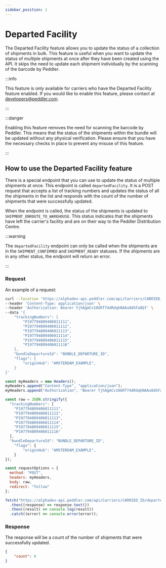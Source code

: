 ```yaml
---
sidebar_position: 1
---
```


# Departed Facility

The Departed Facility feature allows you to update the status of a collection of shipments in bulk. This feature is useful when you want to update the status of multiple shipments at once after they have been created using the API. It skips the need to update each shipment individually by the scanning of the barcode by Peddler.

:::info

This feature is only available for carriers who have the Departed Facility feature enabled. If you would like to enable this feature, please contact at [developers@peddler.com](mailto:developers@peddler.com).

:::

:::danger

Enabling this feature removes the need for scanning the barcode by Peddler. This means that the status of the shipments within the bundle will be updated without any physical verification. Please ensure that you have the necessary checks in place to prevent any misuse of this feature.

:::

## How to use the Departed Facility feature

There is a special endpoint that you can use to update the status of multiple shipments at once. This endpoint is called `departedFacility`. It is a POST request that accepts a list of tracking numbers and updates the status of all the shipments in the list and responds with the count of the number of shipments that were successfully updated.

When the endpoint is called, the status of the shipments is updated to `SHIPMENT_ENROUTE_TO_WAREHOUSE`. This status indicates that the shipments have left the carrier's facility and are on their way to the Peddler Distribution Centre.

:::warning

The `departedFacility` endpoint can only be called when the shipments are in the `SHIPMENT_CONFIRMED` and `SHIPMENT_READY` statuses. If the shipments are in any other status, the endpoint will return an error.

:::

### Request

An example of a request:



<Tabs>
<TabItem value="cURL">


```bash title="Departed Facility Request"
curl --location 'https://alphadev-api.peddler.com/api/Carriers/CARRIED_ID/departedFacility' \
--header 'Content-Type: application/json' \
--header 'Authorization: Bearer YjhAgmCv10GRT74dRdqkNAAu8dSFa8Qf' \
--data '{
    "trackingNumbers": [
        "P197794809406011111",
        "P197794809406011112",
        "P197794809406011113",
        "P197794809406011114",
        "P197794809406011115",
        "P197794809406011116"
    ],
    "bundleDepartureId": "BUNDLE_DEPARTURE_ID",
    "flags": {
        "originHub": "AMSTERDAM_EXAMPLE",
    }
}'
```


</TabItem>
<TabItem value="JavaScript">


```js title="Departed Facility Request"
const myHeaders = new Headers();
myHeaders.append("Content-Type", "application/json");
myHeaders.append("Authorization", "Bearer YjhAgmCv10GRT74dRdqkNAAu8dSFa8Qf");

const raw = JSON.stringify({
  "trackingNumbers": [
    "P197794809406011111",
    "P197794809406011112",
    "P197794809406011113",
    "P197794809406011114",
    "P197794809406011115",
    "P197794809406011116"
  ],
  "bundleDepartureId": "BUNDLE_DEPARTURE_ID",
    "flags": {
        "originHub": "AMSTERDAM_EXAMPLE",
    }
});

const requestOptions = {
  method: "POST",
  headers: myHeaders,
  body: raw,
  redirect: "follow"
};

fetch("https://alphadev-api.peddler.com/api/Carriers/CARRIED_ID/departedFacility", requestOptions)
  .then((response) => response.text())
  .then((result) => console.log(result))
  .catch((error) => console.error(error));
```


</TabItem>
</Tabs>


### Response

The response will be a count of the number of shipments that were successfully updated.

```json
{
    "count": 6
}
```